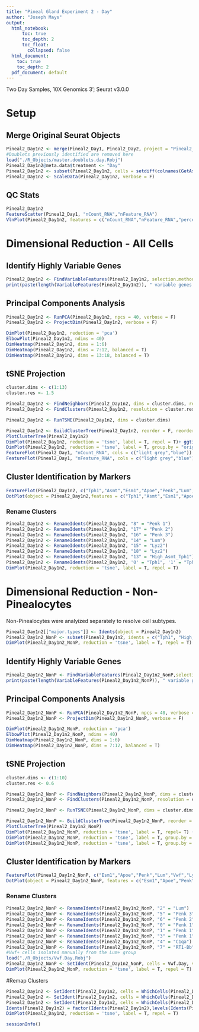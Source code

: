 ```yaml
---
title: "Pineal Gland Experiment 2 - Day"
author: "Joseph Mays"
output:
  html_notebook: 
      toc: true
      toc_depth: 2
      toc_float:
        collapsed: false
  html_document: 
    toc: true
    toc_depth: 2
  pdf_document: default
---
```


Two Day Samples, 10X Genomics 3'; Seurat v3.0.0

# Setup
## Merge Original Seurat Objects
```r
Pineal2_Day1n2 <- merge(Pineal2_Day1, Pineal2_Day2, project = "Pineal2_Day1n2", add.cell.ids = c("D1","D2"), merge.data = T)
#Doublets previously identified are removed here 
load("./R_Objects/master.doublets.day.Robj")
Pineal2_Day1n2@meta.data$treatment <- "Day"
Pineal2_Day1n2 <- subset(Pineal2_Day1n2, cells = setdiff(colnames(GetAssayData(Pineal2_Day1n2)), master.doublets.day))
Pineal2_Day1n2 <- ScaleData(Pineal2_Day1n2, verbose = F)
```

## QC Stats
```r
Pineal2_Day1n2
FeatureScatter(Pineal2_Day1, "nCount_RNA","nFeature_RNA")
VlnPlot(Pineal2_Day1n2, features = c("nCount_RNA","nFeature_RNA","percent.mito"), ncol=3, group.by = "orig.ident", pt.size = 0)
```
# Dimensional Reduction - All Cells
## Identify Highly Variable Genes
```r
Pineal2_Day1n2 <- FindVariableFeatures(Pineal2_Day1n2, selection.method = "mean.var.plot", mean.cutoff = c(0.0125,3), dispersion.cutoff = c(0.3,Inf), verbose = F, do.plot = F)
print(paste(length(VariableFeatures(Pineal2_Day1n2)), " variable genes selected.", sep=""))
```

## Principal Components Analysis 
```r
Pineal2_Day1n2 <- RunPCA(Pineal2_Day1n2, npcs = 40, verbose = F)
Pineal2_Day1n2 <- ProjectDim(Pineal2_Day1n2, verbose = F)
```
```r
DimPlot(Pineal2_Day1n2, reduction = 'pca')
ElbowPlot(Pineal2_Day1n2, ndims = 40)
DimHeatmap(Pineal2_Day1n2, dims = 1:6)
DimHeatmap(Pineal2_Day1n2, dims = 7:12, balanced = T)
DimHeatmap(Pineal2_Day1n2, dims = 13:18, balanced = T)
```
## tSNE Projection
```r
cluster.dims <- c(1:13)
cluster.res <- 1.5

Pineal2_Day1n2 <- FindNeighbors(Pineal2_Day1n2, dims = cluster.dims, reduction = "pca", do.plot = F)
Pineal2_Day1n2 <- FindClusters(Pineal2_Day1n2, resolution = cluster.res, verbose = F)
```

```r
Pineal2_Day1n2 <- RunTSNE(Pineal2_Day1n2, dims = cluster.dims)
```

```r
Pineal2_Day1n2 <- BuildClusterTree(Pineal2_Day1n2, reorder = F, reorder.numeric = F)
PlotClusterTree(Pineal2_Day1n2)
DimPlot(Pineal2_Day1n2, reduction = 'tsne', label = T, repel = T)+ ggtitle(paste("Day1n2, PCs ", cluster.dims[1],"-",length(cluster.dims),", res = ", cluster.res, sep=''))
DimPlot(Pineal2_Day1n2, reduction = 'tsne', label = T, group.by = "orig.ident", repel = T)
FeaturePlot(Pineal2_Day1, "nCount_RNA", cols = c("light grey","blue"))
FeaturePlot(Pineal2_Day1, "nFeature_RNA", cols = c("light grey","blue"))
```
## Cluster Identification by Markers
```r
FeaturePlot(Pineal2_Day1n2, c("Tph1","Asmt","Esm1","Apoe","Penk","Lum","Vwf","Sparcl1","Lyz2","C1qa","RT1-Bb"), cols=c("light grey","red"))
DotPlot(object = Pineal2_Day1n2,features = c("Tph1","Asmt","Esm1","Apoe","Penk","Lum","Vwf","Sparcl1","Lyz2","C1qa","RT1-Bb", "S100b"))+ theme(axis.text.x = element_text(angle = 45, hjust = 1))
```
### Rename Clusters
```r
Pineal2_Day1n2 <- RenameIdents(Pineal2_Day1n2, "8" = "Penk 1")
Pineal2_Day1n2 <- RenameIdents(Pineal2_Day1n2, "17" = "Penk 2")
Pineal2_Day1n2 <- RenameIdents(Pineal2_Day1n2, "16" = "Penk 3")
Pineal2_Day1n2 <- RenameIdents(Pineal2_Day1n2, "14" = "Lum")
Pineal2_Day1n2 <- RenameIdents(Pineal2_Day1n2, "15" = "Lyz2")
Pineal2_Day1n2 <- RenameIdents(Pineal2_Day1n2, "18" = "Lyz2")
Pineal2_Day1n2 <- RenameIdents(Pineal2_Day1n2, "13" = "High_Asmt_Tph1")
Pineal2_Day1n2 <- RenameIdents(Pineal2_Day1n2, '0' = "Tph1", '1' = "Tph1", '2' = "Tph1", '3' = "Tph1", '4' = "Tph1", '5' = "Tph1", '6' = "Tph1", '7' = "Tph1", '9' = "Tph1", '10' = "Tph1",'11' = "Tph1", '12' = "Tph1")
DimPlot(Pineal2_Day1n2, reduction = 'tsne', label = T, repel = T)
```

# Dimensional Reduction - Non-Pinealocytes
Non-Pinealocytes were analyized separately to resolve cell subtypes.
```r
Pineal2_Day1n2[["major.types"]] <- Idents(object = Pineal2_Day1n2)
Pineal2_Day1n2_NonP <- subset(Pineal2_Day1n2, idents = c("Tph1", "High_Asmt_Tph1"), invert = T)
DimPlot(Pineal2_Day1n2_NonP, reduction = 'tsne', label = T, repel = T)
```
## Identify Highly Variable Genes
```r
Pineal2_Day1n2_NonP <- FindVariableFeatures(Pineal2_Day1n2_NonP,selection.method = "mean.var.plot", mean.cutoff = c(0.05,3), dispersion.cutoff = c(0.4,Inf), verbose = F, do.plot = F)
print(paste(length(VariableFeatures(Pineal2_Day1n2_NonP)), " variable genes selected.", sep=""))
```

## Principal Components Analysis
```r
Pineal2_Day1n2_NonP <- RunPCA(Pineal2_Day1n2_NonP, npcs = 40, verbose = F)
Pineal2_Day1n2_NonP <- ProjectDim(Pineal2_Day1n2_NonP, verbose = F)
```
```r
DimPlot(Pineal2_Day1n2_NonP, reduction = 'pca')
ElbowPlot(Pineal2_Day1n2_NonP, ndims = 40)
DimHeatmap(Pineal2_Day1n2_NonP, dims = 1:6)
DimHeatmap(Pineal2_Day1n2_NonP, dims = 7:12, balanced = T)
```

## tSNE Projection
```r
cluster.dims <- c(1:10)
cluster.res <- 0.6

Pineal2_Day1n2_NonP <- FindNeighbors(Pineal2_Day1n2_NonP, dims = cluster.dims, reduction = "pca", do.plot = F)
Pineal2_Day1n2_NonP <- FindClusters(Pineal2_Day1n2_NonP, resolution = cluster.res, verbose = F)
```

```r
Pineal2_Day1n2_NonP <- RunTSNE(Pineal2_Day1n2_NonP, dims = cluster.dims)
```

```r
Pineal2_Day1n2_NonP <- BuildClusterTree(Pineal2_Day1n2_NonP, reorder = F, reorder.numeric = F)
PlotClusterTree(Pineal2_Day1n2_NonP)
DimPlot(Pineal2_Day1n2_NonP, reduction = 'tsne', label = T, repel= T) + ggtitle(paste("Day1n2 - Non-pinealocytes, PCs ", cluster.dims[1],"-",length(cluster.dims),", res = ", cluster.res, sep=''))
DimPlot(Pineal2_Day1n2_NonP, reduction = 'tsne', label = T, group.by = "orig.ident", repel = T)
DimPlot(Pineal2_Day1n2_NonP, reduction = 'tsne', label = T, group.by = "major.types", repel = T)
```

## Cluster Identification by Markers
```r
FeaturePlot(Pineal2_Day1n2_NonP, c("Esm1","Apoe","Penk","Lum","Vwf","Lyz2","C1qa","RT1-Bb"), cols=c("light grey","red"))
DotPlot(object = Pineal2_Day1n2_NonP, features = c("Esm1","Apoe","Penk","Lum","Vwf","Sparcl1","Lyz2","C1qa","RT1-Bb", "S100b"))+ theme(axis.text.x = element_text(angle = 45, hjust = 1))
```

### Rename Clusters
```r
Pineal2_Day1n2_NonP <- RenameIdents(Pineal2_Day1n2_NonP, "2" = "Lum")
Pineal2_Day1n2_NonP <- RenameIdents(Pineal2_Day1n2_NonP, "5" = "Penk 3")
Pineal2_Day1n2_NonP <- RenameIdents(Pineal2_Day1n2_NonP, "6" = "Penk 2")
Pineal2_Day1n2_NonP <- RenameIdents(Pineal2_Day1n2_NonP, "0" = "Penk 1")
Pineal2_Day1n2_NonP <- RenameIdents(Pineal2_Day1n2_NonP, "1" = "Penk 1")
Pineal2_Day1n2_NonP <- RenameIdents(Pineal2_Day1n2_NonP, "3" = "Penk 1")
Pineal2_Day1n2_NonP <- RenameIdents(Pineal2_Day1n2_NonP, "4" = "C1qa")
Pineal2_Day1n2_NonP <- RenameIdents(Pineal2_Day1n2_NonP, "7" = "RT1-Bb")
#Vwf+ cells isolated manually from the Lum+ group
load("./R_Objects/Vwf.Day.Robj")
Pineal2_Day1n2_NonP <- SetIdent(Pineal2_Day1n2_NonP, cells = Vwf.Day, value = "Vwf")
DimPlot(Pineal2_Day1n2_NonP, reduction = 'tsne', label = T, repel = T)
```

#Remap Clusters
```r
Pineal2_Day1n2 <- SetIdent(Pineal2_Day1n2, cells = WhichCells(Pineal2_Day1n2_NonP, idents = "RT1-Bb"), value = "RT1-Bb")
Pineal2_Day1n2 <- SetIdent(Pineal2_Day1n2, cells = WhichCells(Pineal2_Day1n2_NonP, idents = "C1qa"), value = "C1qa")
Pineal2_Day1n2 <- SetIdent(Pineal2_Day1n2, cells = WhichCells(Pineal2_Day1n2_NonP, idents = "Vwf"), value = "Vwf")
Idents(Pineal2_Day1n2) = factor(Idents(Pineal2_Day1n2),levels(Idents(Pineal2_Day1n2))[c(5,4,9,8,7,2,3,6,1)])
DimPlot(Pineal2_Day1n2, reduction = 'tsne', label = T, repel = T)
```

```r
sessionInfo()
```